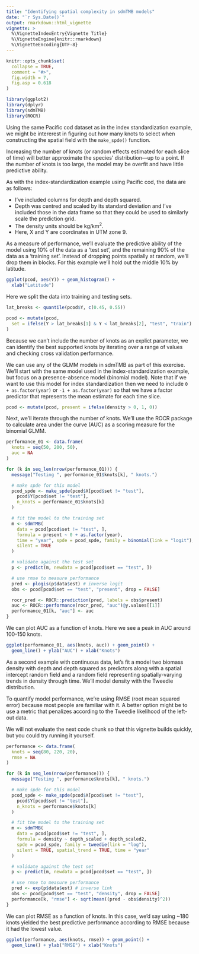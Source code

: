 ```yaml
---
title: "Identifying spatial complexity in sdmTMB models"
date: "`r Sys.Date()`"
output: rmarkdown::html_vignette
vignette: >
  %\VignetteIndexEntry{Vignette Title}
  %\VignetteEngine{knitr::rmarkdown}
  %\VignetteEncoding{UTF-8}
---
```


```r
knitr::opts_chunk$set(
  collapse = TRUE,
  comment = "#>",
  fig.width = 7,
  fig.asp = 0.618
)
```

```r
library(ggplot2)
library(dplyr)
library(sdmTMB)
library(ROCR)
```

Using the same Pacific cod dataset as in the index standardization example, we might be intererest in figuring out how many knots to select when constructing the spatial field with the `make_spde()` function. 

Increasing the number of knots (or random effects estimated for each slice of time) will better approximate the species' distribution---up to a point. If the number of knots is too large, the model may be overfit and have little predictive ability. 

As with the index-standardization example using Pacific cod, the data are as follows:

- I've included columns for depth and depth squared. 
- Depth was centred and scaled by its standard deviation and I've included those in the data frame so that they could be used to similarly scale the prediction grid.
- The density units should be kg/km^2^.
- Here, X and Y are coordinates in UTM zone 9.

As a measure of performance, we'll evaluate the predictive ability of the model using 10% of the data as a 'test set', and the remaining 90% of the data as a 'training set'. Instead of dropping points spatially at random, we'll drop them in blocks. For this example we'll hold out the middle 10% by latitude. 

```r
ggplot(pcod, aes(Y)) + geom_histogram() +
  xlab("Latitude")
```

Here we split the data into training and testing sets. 

```r
lat_breaks <- quantile(pcod$Y, c(0.45, 0.55))

pcod <- mutate(pcod,
  set = ifelse(Y > lat_breaks[1] & Y < lat_breaks[2], "test", "train")
)
```

Because we can't include the number of knots as an explict parameter, we can identify the best supported knots by iterating over a range of values and checking cross validation performance. 

We can use any of the GLMM models in sdmTMB as part of this exercise. We'll start with the same model used in the index-standardization example, but focus on a presence-absence model (binomial model). Note that if we want to use this model for index standardization then we need to include `0 + as.factor(year)` or `-1 + as.factor(year)` so that we have a factor predictor that represents the mean estimate for each time slice.

```r
pcod <- mutate(pcod, present = ifelse(density > 0, 1, 0))
```

Next, we'll iterate through the number of knots. We'll use the ROCR package to calculate area under the curve (AUC) as a scoring measure for the binomial GLMM. 

```r
performance_01 <- data.frame(
  knots = seq(50, 200, 50),
  auc = NA
)

for (k in seq_len(nrow(performance_01))) {
  message("Testing ", performance_01$knots[k], " knots.")

  # make spde for this model
  pcod_spde <- make_spde(pcod$X[pcod$set != "test"],
    pcod$Y[pcod$set != "test"],
    n_knots = performance_01$knots[k]
  )

  # fit the model to the training set
  m <- sdmTMB(
    data = pcod[pcod$set != "test", ],
    formula = present ~ 0 + as.factor(year),
    time = "year", spde = pcod_spde, family = binomial(link = "logit"),
    silent = TRUE
  )

  # validate against the test set
  p <- predict(m, newdata = pcod[pcod$set == "test", ])

  # use rmse to measure performance
  pred <- plogis(p$data$est) # inverse logit
  obs <- pcod[pcod$set == "test", "present", drop = FALSE]

  rocr_pred <- ROCR::prediction(pred, labels = obs$present)
  auc <- ROCR::performance(rocr_pred, "auc")@y.values[[1]]
  performance_01[k, "auc"] <- auc
}
```

We can plot AUC as a function of knots. Here we see a peak in AUC around 100-150 knots.

```r
ggplot(performance_01, aes(knots, auc)) + geom_point() +
  geom_line() + ylab("AUC") + xlab("Knots")
```

As a second example with continuous data, let's fit a model two biomass density with depth and depth squared as predictors along with a spatial intercept random field and a random field representing spatially-varying trends in density through time. We'll model density with the Tweedie distribution.

To quantify model performance, we're using RMSE (root mean squared error) because most people are familiar with it. A better option might be to use a metric that penalizes according to the Tweedie likelihood of the left-out data. 

We will not evaluate the next code chunk so that this vignette builds quickly, but you could try running it yourself.

```r
performance <- data.frame(
  knots = seq(80, 220, 20),
  rmse = NA
)

for (k in seq_len(nrow(performance))) {
  message("Testing ", performance$knots[k], " knots.")

  # make spde for this model
  pcod_spde <- make_spde(pcod$X[pcod$set != "test"],
    pcod$Y[pcod$set != "test"],
    n_knots = performance$knots[k]
  )

  # fit the model to the training set
  m <- sdmTMB(
    data = pcod[pcod$set != "test", ],
    formula = density ~ depth_scaled + depth_scaled2,
    spde = pcod_spde, family = tweedie(link = "log"),
    silent = TRUE, spatial_trend = TRUE, time = "year"
  )

  # validate against the test set
  p <- predict(m, newdata = pcod[pcod$set == "test", ])

  # use rmse to measure performance
  pred <- exp(p$data$est) # inverse link
  obs <- pcod[pcod$set == "test", "density", drop = FALSE]
  performance[k, "rmse"] <- sqrt(mean((pred - obs$density)^2))
}
```

We can plot RMSE as a function of knots. In this case, we'd say using ~180 knots yielded the best predictive performance according to RMSE because it had the lowest value. 

```r
ggplot(performance, aes(knots, rmse)) + geom_point() +
  geom_line() + ylab("RMSE") + xlab("Knots")
```

